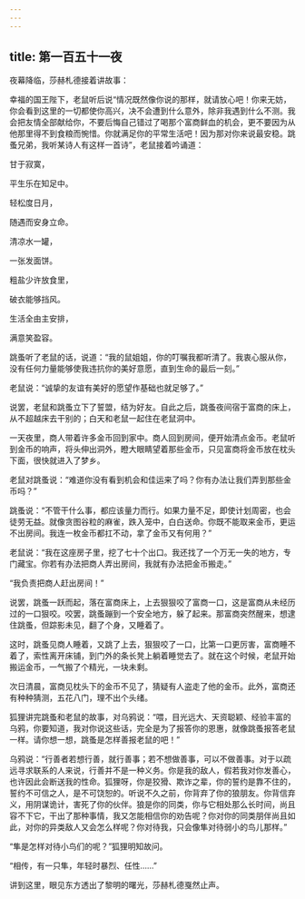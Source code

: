 ```yaml
---
---
---
```

title: 第一百五十一夜
---






夜幕降临，莎赫札德接着讲故事：





幸福的国王陛下，老鼠听后说“情况既然像你说的那样，就请放心吧！你来无妨，你会看到这里的一切都使你高兴，决不会遭到什么意外，除非我遇到什么不测。我会把友情全部献给你，不要后悔自己错过了喝那个富商鲜血的机会，更不要因为从他那里得不到食粮而惋惜。你就满足你的平常生活吧！因为那对你来说最安稳。跳蚤兄弟，我听某诗人有这样一首诗”，老鼠接着吟诵道：


甘于寂寞，

平生乐在知足中。

轻松度日月，

随遇而安身立命。

清凉水一罐，

一张发面饼。

粗盐少许放食里，

破衣能够挡风。

生活全由主安排，

满意笑盈容。



跳蚤听了老鼠的话，说道：“我的鼠姐姐，你的叮嘱我都听清了。我衷心服从你，没有任何力量能够使我违抗你的美好意愿，直到生命的最后一刻。”

老鼠说：“诚挚的友谊有美好的愿望作基础也就足够了。”

说罢，老鼠和跳蚤立下了誓盟，结为好友。自此之后，跳蚤夜间宿于富商的床上，从不超越床去干别的；白天和老鼠一起住在老鼠洞中。

一天夜里，商人带着许多金币回到家中。商人回到房间，便开始清点金币。老鼠听到金币的响声，将头伸出洞外，瞪大眼睛望着那些金币，只见富商将金币放在枕头下面，很快就进入了梦乡。

老鼠对跳蚤说：“难道你没有看到机会和佳运来了吗？你有办法让我们弄到那些金币吗？”

跳蚤说：“不管干什么事，都应该量力而行。如果力量不足，即使计划周密，也会徒劳无益。就像贪图谷粒的麻雀，跌入笼中，白白送命。你既不能取来金币，更运不出房间。我连一枚金币都扛不动，拿了金币又有何用？”

老鼠说：“我在这座房子里，挖了七十个出口。我还找了一个万无一失的地方，专门藏宝。你若有办法把商人弄出房间，我就有办法把金币搬走。”

“我负责把商人赶出房间！”

说罢，跳蚤一跃而起，落在富商床上，上去狠狠咬了富商一口，这是富商从未经历过的一口狠咬。咬罢，跳蚤蹦到一个安全地方，躲了起来。那富商突然醒来，想逮住跳蚤，但踪影未见，翻了个身，又睡着了。

这时，跳蚤见商人睡着，又跳了上去，狠狠咬了一口，比第一口更厉害，富商睡不着了，索性离开床铺，到门外的条长凳上躺着睡觉去了。就在这个时候，老鼠开始搬运金币，一气搬了个精光，一块未剩。

次日清晨，富商见枕头下的金币不见了，猜疑有人盗走了他的金币。此外，富商还有种种猜测，五花八门，理不出个头绪。





狐狸讲完跳蚤和老鼠的故事，对乌鸦说：“喂，目光远大、天资聪颖、经验丰富的乌鸦，你要知道，我对你说这些话，完全是为了报答你的恩惠，就像跳蚤报答老鼠一样。请你想一想，跳蚤是怎样善报老鼠的吧！”

乌鸦说：“行善者若想行善，就行善事；若不想做善事，可以不做善事。对于以疏远寻求联系的人来说，行善并不是一种义务。你是我的敌人，假若我对你发善心，也许因此会断送我的性命。狐狸呀，你是狡猾、欺诈之辈，你的誓约是靠不住的，誓约不可信之人，是不可饶恕的。听说不久之前，你背弃了你的狼朋友。你背信弃义，用阴谋诡计，害死了你的伙伴。狼是你的同类，你与它相处那么长时间，尚且容不下它，干出了那种事情，我又怎能相信你的劝告呢？你对你的同类朋伴尚且如此，对你的异类敌人又会怎么样呢？你对待我，只会像隼对待弱小的鸟儿那样。”

“隼是怎样对待小鸟们的呢？”狐狸明知故问。

“相传，有一只隼，年轻时暴烈、任性……”





讲到这里，眼见东方透出了黎明的曙光，莎赫札德戛然止声。